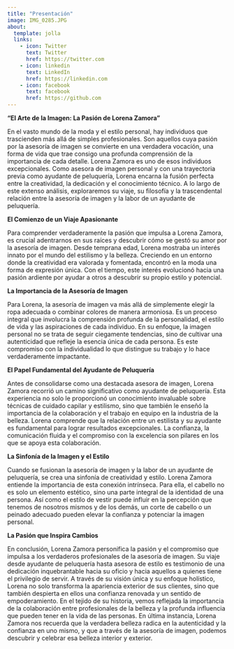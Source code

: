 ```yaml
---
title: "Presentación"
image: IMG_0285.JPG
about:
  template: jolla
  links:
    - icon: Twitter
      text: Twitter
      href: https://twitter.com
    - icon: linkedin
      text: LinkedIn
      href: https://linkedin.com
    - icon: facebook
      text: facebook
      href: https://github.com
---
```


**"El Arte de la Imagen: La Pasión de Lorena Zamora"**

En el vasto mundo de la moda y el estilo personal, hay individuos que trascienden más allá de simples profesionales. Son aquellos cuya pasión por la asesoría de imagen se convierte en una verdadera vocación, una forma de vida que trae consigo una profunda comprensión de la importancia de cada detalle. Lorena Zamora es uno de esos individuos excepcionales. Como asesora de imagen personal y con una trayectoria previa como ayudante de peluquería, Lorena encarna la fusión perfecta entre la creatividad, la dedicación y el conocimiento técnico. A lo largo de este extenso análisis, exploraremos su viaje, su filosofía y la trascendental relación entre la asesoría de imagen y la labor de un ayudante de peluquería.

**El Comienzo de un Viaje Apasionante**

Para comprender verdaderamente la pasión que impulsa a Lorena Zamora, es crucial adentrarnos en sus raíces y descubrir cómo se gestó su amor por la asesoría de imagen. Desde temprana edad, Lorena mostraba un interés innato por el mundo del estilismo y la belleza. Creciendo en un entorno donde la creatividad era valorada y fomentada, encontró en la moda una forma de expresión única. Con el tiempo, este interés evolucionó hacia una pasión ardiente por ayudar a otros a descubrir su propio estilo y potencial.

**La Importancia de la Asesoría de Imagen**

Para Lorena, la asesoría de imagen va más allá de simplemente elegir la ropa adecuada o combinar colores de manera armoniosa. Es un proceso integral que involucra la comprensión profunda de la personalidad, el estilo de vida y las aspiraciones de cada individuo. En su enfoque, la imagen personal no se trata de seguir ciegamente tendencias, sino de cultivar una autenticidad que refleje la esencia única de cada persona. Es este compromiso con la individualidad lo que distingue su trabajo y lo hace verdaderamente impactante.

**El Papel Fundamental del Ayudante de Peluquería**

Antes de consolidarse como una destacada asesora de imagen, Lorena Zamora recorrió un camino significativo como ayudante de peluquería. Esta experiencia no solo le proporcionó un conocimiento invaluable sobre técnicas de cuidado capilar y estilismo, sino que también le enseñó la importancia de la colaboración y el trabajo en equipo en la industria de la belleza. Lorena comprende que la relación entre un estilista y su ayudante es fundamental para lograr resultados excepcionales. La confianza, la comunicación fluida y el compromiso con la excelencia son pilares en los que se apoya esta colaboración.

**La Sinfonía de la Imagen y el Estilo**

Cuando se fusionan la asesoría de imagen y la labor de un ayudante de peluquería, se crea una sinfonía de creatividad y estilo. Lorena Zamora entiende la importancia de esta conexión intrínseca. Para ella, el cabello no es solo un elemento estético, sino una parte integral de la identidad de una persona. Así como el estilo de vestir puede influir en la percepción que tenemos de nosotros mismos y de los demás, un corte de cabello o un peinado adecuado pueden elevar la confianza y potenciar la imagen personal.

**La Pasión que Inspira Cambios**

En conclusión, Lorena Zamora personifica la pasión y el compromiso que impulsa a los verdaderos profesionales de la asesoría de imagen. Su viaje desde ayudante de peluquería hasta asesora de estilo es testimonio de una dedicación inquebrantable hacia su oficio y hacia aquellos a quienes tiene el privilegio de servir. A través de su visión única y su enfoque holístico, Lorena no solo transforma la apariencia exterior de sus clientes, sino que también despierta en ellos una confianza renovada y un sentido de empoderamiento. En el tejido de su historia, vemos reflejada la importancia de la colaboración entre profesionales de la belleza y la profunda influencia que pueden tener en la vida de las personas. En última instancia, Lorena Zamora nos recuerda que la verdadera belleza radica en la autenticidad y la confianza en uno mismo, y que a través de la asesoría de imagen, podemos descubrir y celebrar esa belleza interior y exterior.
